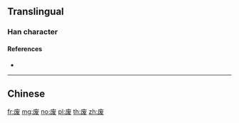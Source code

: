 {{character info/new}}
{{also|廢|廃}}
==Translingual==
{{Han simplified forms|廢|廃|废}}
===Han character===
{{Han char|rn=53|rad=广|as=05|sn=8|four=|canj=IIVE|ids=⿸广发}}

====References====
* {{Han ref|kx=0345.081|hdz=20880.030|uh=5E9F|ud=24223}}

----

==Chinese==
{{zh-see|廢}}

[[fr:废]]
[[mg:废]]
[[no:废]]
[[pl:废]]
[[th:废]]
[[zh:废]]